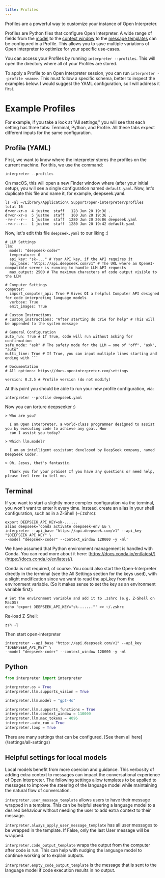 ```yaml
---
title: Profiles
---
```


Profiles are a powerful way to customize your instance of Open Interpreter.

Profiles are Python files that configure Open Interpreter. A wide range of fields from the [model](/settings/all-settings#model-selection) to the [context window](/settings/all-settings#context-window) to the [message templates](/settings/all-settings#user-message-template) can be configured in a Profile. This allows you to save multiple variations of Open Interpreter to optimize for your specific use-cases.

You can access your Profiles by running `interpreter --profiles`. This will open the directory where all of your Profiles are stored.

To apply a Profile to an Open Interpreter session, you can run `interpreter --profile <name>`. This must follow a specific schema, better to inspect the examples below. I would suggest the YAML configuration, so I will address it first.

# Example Profiles

For example, if you take a look at "All settings," you will see that each setting has three tabs: Terminal, Python, and Profile. All these tabs expect different inputs for the same configuration. 

## Profile (YAML)

First, we want to know where the interpreter stores the profiles on the current machine. For this, we use the command:

```shell
interpreter --profiles
```
On macOS, this will open a new Finder window where (after your initial setup), you will see a single configuration named `default.yaml`. Now, let's duplicate this file and name it, for example, deepseek.yaml. 

```shell
ls -al ~/Library/Application\ Support/open-interpreter/profiles
total 16
drwxr-xr-x  4 justme  staff   128 Jun 20 19:38 .
drwxr-xr-x  5 justme  staff   160 Jun 20 19:36 ..
-rw-r--r--  1 justme  staff  1280 Jun 20 20:06 deepseek.yaml
-rw-r--r--  1 justme  staff  1280 Jun 20 19:42 default.yaml
```
Now, let's edit this file `deepseek.yaml` to our liking :)

```shell
# LLM Settings
llm:
  model: "deepseek-coder"
  temperature: 0
  api_key: "sk-..." # Your API key, if the API requires it
  api_base: "https://api.deepseek.com/v1" # The URL where an OpenAI-compatible server is running to handle LLM API requests
  max_output: 2500 # The maximum characters of code output visible to the LLM

# Computer Settings
computer:
  import_computer_api: True # Gives OI a helpful Computer API designed for code interpreting language models
  verbose: True
  emit_images: True

# Custom Instructions
# custom_instructions: "After starting do crie for help" # This will be appended to the system message

# General Configuration
auto_run: True # If True, code will run without asking for confirmation
safe_mode: "ask" # The safety mode for the LLM — one of "off", "ask", "auto"
multi_line: True # If True, you can input multiple lines starting and ending with ```

# Documentation
# All options: https://docs.openinterpreter.com/settings

version: 0.2.5 # Profile version (do not modify)
```

At this point you should be able to run your new profile configuration, via:

```shell
interpreter --profile deepseek.yaml
```

Now you can torture deepseeker :)

```shell
> Who are you?
                                                                                                                        
  I am Open Interpreter, a world-class programmer designed to assist you by executing code to achieve any goal. How     
  can I assist you today?                                                                                               
                                                                                                                        
> Which llm.model?
                                                                                                                        
  I am an intelligent assistant developed by DeepSeek company, named DeepSeek Coder.                                    
                                                                                                                        
> Oh, Jesus, that's fantastic.
                                                                                                                        
  Thank you for your praise! If you have any questions or need help, please feel free to tell me. 
```

## Terminal

If you want to start a slightly more complex configuration via the terminal, you won't want to enter it every time. Instead, create an alias in your shell configuration, such as in a Z-Shell (~/.zshrc):

```shell
export DEEPSEEK_API_KEY=sk-......
alias deepseek='conda activate deepseek-env && \
interpreter --api_base "https://api.deepseek.com/v1" --api_key "$DEEPSEEK_API_KEY" \
--model "deepseek-coder" --context_window 128000 -y -ml'
```
We have assumed that Python environment management is handled with Conda. You can read more about it here: [https://docs.conda.io/en/latest/](https://docs.conda.io/en/latest/).

Conda is not required, of course. You could also start the Open-Interpreter directly in the terminal (see the All Settings section for the keys used), with a slight modification since we want to read the api_key from the environment variable. (So it makes sense to set the key as an environment variable first):

```shell
# Set the environment variable and add it to .zshrc (e.g. Z-Shell on MacOS)
echo 'export DEEPSEEK_API_KEY="sk-......"' >> ~/.zshrc
```
Re-load Z-Shell:

```shell
zsh -l
```

Then start open-interpreter

```shell
interpreter --api_base "https://api.deepseek.com/v1" --api_key "$DEEPSEEK_API_KEY" \
--model "deepseek-coder" --context_window 128000 -y -ml
```

## Python

```Python
from interpreter import interpreter

interpreter.os = True
interpreter.llm.supports_vision = True

interpreter.llm.model = "gpt-4o"

interpreter.llm.supports_functions = True
interpreter.llm.context_window = 110000
interpreter.llm.max_tokens = 4096
interpreter.auto_run = True
interpreter.loop = True
```

<Tip>
  There are many settings that can be configured. [See them all
  here](/settings/all-settings)
</Tip>

## Helpful settings for local models

Local models benefit from more coercion and guidance. This verbosity of adding extra context to messages can impact the conversational experience of Open Interpreter. The following settings allow templates to be applied to messages to improve the steering of the language model while maintaining the natural flow of conversation.

`interpreter.user_message_template` allows users to have their message wrapped in a template. This can be helpful steering a language model to a desired behaviour without needing the user to add extra context to their message.

`interpreter.always_apply_user_message_template` has all user messages to be wrapped in the template. If False, only the last User message will be wrapped.

`interpreter.code_output_template` wraps the output from the computer after code is run. This can help with nudging the language model to continue working or to explain outputs.

`interpreter.empty_code_output_template` is the message that is sent to the language model if code execution results in no output.

